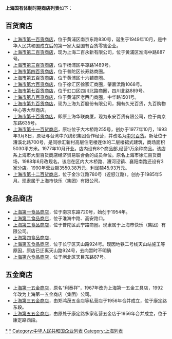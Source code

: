 {{unreferenced|time=2009-10-31T08:25:58+00:00}}
'''上海国有体制时期商店列表'''如下：

==百货商店==
*[[上海市第一百货商店|上海市第一百货商店]]，位于黄浦区南京东路830号，诞生于1949年10月，是中华人民共和国成立后的第一家大型国有百货零售企业。
*[[上海市第二百货商店|上海市第二百货商店]]，现为上海二百永新有限公司，位于黄浦区淮海中路887号。
*[[上海市第三百货商店|上海市第三百货商店]]，位于杨浦区平凉路1489号。
*[[上海市第四百货商店|上海市第四百货商店]]，位于普陀区长寿路商圈。
*[[上海市第五百货商店|上海市第五百货商店]]，位于黄浦区十六铺商圈。
*[[上海市第六百货商店|上海市第六百货商店]]，位于徐汇区徐家汇商圈，肇嘉浜路1068号。
*[[上海市第七百货商店|上海市第七百货商店]]，位于虹口区四川北路商圈，四川北路889号。
*[[上海市第八百货商店|上海市第八百货商店]]，位于黄浦区老西门商圈，中华路1501号。
*[[上海市第九百货商店|上海市第九百货商店]]，现为上海九百股份有限公司，拥有久光百货，九百购物中心等大型商店。
*[[上海市第十百货商店|上海市第十百货商店]]，即原上海华联商厦，现为永安百货有限公司，位于南京东路635号。
*[[上海市第十一百货商店|上海市第十一百货商店]]，原址位于大木桥路255号，创办于1977年10月，1993年3月8日，原址与台湾中兴纺织集团合作经营，并改名为[[中兴百货|中兴百货]]。新址位于漕溪北路700号，是同徐汇新村高层住宅楼连体的二层楼裙式建筑，商场面积5030平方米。1977年10月开业。店内设有8个商品部,经营1万余种商品。该店系上海市大型百货商店经济贸易联合会的成员单位。原名上海市徐汇百货商场，1988年6月改现名。该店在区内大木桥路、漕河泾镇、襄阳南路还设有3家分店。1990年营业额3550.38万元，利润额45.93万元。
*[[上海市第十二百货商店|上海市第十二百货商店]]，位于金沙江路780号（近怒江路）。创办于1985年5月。现隶属于上海市快乐（集团）有限公司。

==食品商店==
*[[上海第一食品商店|上海第一食品商店]]，位于南京东路720号，始创于1954年。
*[[上海第二食品商店|上海第二食品商店]]，位于淮海中路、高安路口。
*[[上海第三食品商店|上海第三食品商店]]，位于普陀区武宁路商圈。现隶属于上海市快乐（集团）有限公司。
*[[上海第四食品商店|上海第四食品商店]]，
*[[上海第五食品商店|上海第五食品商店]]，位于长宁区天山路924号。现因地铁二号线天山站施工等原因，原店已迁离天山路924号，去向暂时不明确
*[[上海第六食品商店|上海第六食品商店]]，位于闸北区天目东路87号。

==五金商店==
*[[上海第一五金商店|上海第一五金商店]]，原名“利泰祥”，1967年改为上海第一五金工具店，1992年改为上海第一五金商店（集团）公司。
*[[上海第三五金商店|上海第三五金商店]]，由郑鸿茂五金店等私营店于1956年合并成立，位于康定路东段。
*[[上海第五五金商店|上海第五五金商店]]，由原处于康定路多家私营五金店于1956年合并成立，位于康定路西段。

[[Category:上海商场|*]]
[[Category:总部位于上海的中华人民共和国国有企业|*]]
[[Category:中华人民共和国企业列表|Category:中华人民共和国企业列表]]
[[Category:上海列表|Category:上海列表]]
